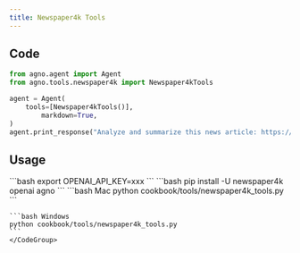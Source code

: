 ```yaml
---
title: Newspaper4k Tools
---
```


## Code

```python cookbook/tools/newspaper4k_tools.py
from agno.agent import Agent
from agno.tools.newspaper4k import Newspaper4kTools

agent = Agent(
    tools=[Newspaper4kTools()],
        markdown=True,
)
agent.print_response("Analyze and summarize this news article: https://example.com/news")
```

## Usage

<Steps>
  <Snippet file="create-venv-step.mdx" />
  
  <Step title="Set your API key">
    ```bash
    export OPENAI_API_KEY=xxx
    ```
  </Step>

  <Step title="Install libraries">
    ```bash
    pip install -U newspaper4k openai agno
    ```
  </Step>

  <Step title="Run Agent">
    <CodeGroup>
    ```bash Mac
    python cookbook/tools/newspaper4k_tools.py
    ```

    ```bash Windows
    python cookbook/tools/newspaper4k_tools.py
    ```
    </CodeGroup>
  </Step>
</Steps>